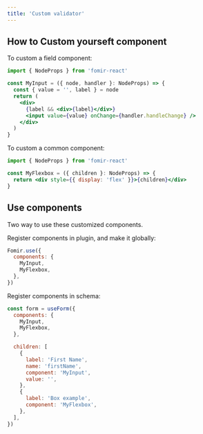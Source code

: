```yaml
---
title: 'Custom validator'
---
```


## How to Custom yourseft component

To custom a field component:

```jsx
import { NodeProps } from 'fomir-react'

const MyInput = ({ node, handler }: NodeProps) => {
  const { value = '', label } = node
  return (
    <div>
      {label && <div>{label}</div>}
      <input value={value} onChange={handler.handleChange} />
    </div>
  )
}
```

To custom a common component:

```jsx
import { NodeProps } from 'fomir-react'

const MyFlexbox = ({ children }: NodeProps) => {
  return <div style={{ display: 'flex' }}>{children}</div>
}
```

## Use components

Two way to use these customized components.

Register components in plugin, and make it globally:

```jsx
Fomir.use({
  components: {
    MyInput,
    MyFlexbox,
  },
})
```

Register components in schema:

```jsx
const form = useForm({
  components: {
    MyInput,
    MyFlexbox,
  },

  children: [
    {
      label: 'First Name',
      name: 'firstName',
      component: 'MyInput',
      value: '',
    },
    {
      label: 'Box example',
      component: 'MyFlexbox',
    },
  ],
})
```
